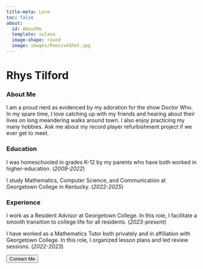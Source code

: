 ```yaml
---
title-meta: Lore
toc: false
about:
  id: AboutMe
  template: solana
  image-shape: round
  image: images/PensiveShot.jpg
---
```


:::{#AboutMe}
# Rhys Tilford

### About Me

I am a proud nerd as evidenced by my adoration for the show Doctor Who. In my spare time, I love catching up with my friends and hearing about their lives on long meandering walks around town. I also enjoy practicing my many hobbies. Ask me about my record player refurbishment project if we ever get to meet.

### Education

I was homeschooled in grades K-12 by my parents who have both worked in higher-education. (*2009-2022*)

I study Mathematics, Computer Science, and Communication at Georgetown College in Kentucky. (*2022-2025*)

### Experience

I work as a Resident Advisor at Georgetown College. In this role, I facilitate a smooth transition to college life for all residents. (*2023-present*)

I have worked as a Mathematics Tutor both privately and in affiliation with Georgetown College. In this role, I organized lesson plans and led review sessions. (*2022-2023*)
:::

<div class="callToAction"><a href="https://rctilford.github.io/personal-rhys-tilford/contactMe.html"><button type="button">Contact Me</button></a></div>
